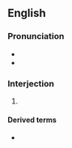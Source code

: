 ==English==

===Pronunciation===
* {{IPA|/fɹɪk/|lang=en}}
* {{rhymes|ɪk|lang=en}}

===Interjection===
{{en-interj}}

# {{euphemistic form of|fuck|lang=en}}

====Derived terms====
* {{l|en|fricking}}